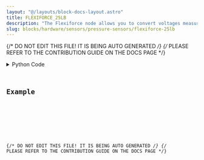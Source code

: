 ```yaml
---
layout: "@/layouts/block-docs-layout.astro"
title: FLEXIFORCE_25LB
description: "The Flexiforce node allows you to convert voltages measured with the Phidget Interface Kit into pressures."
slug: blocks/hardware/sensors/pressure-sensors/flexiforce-25lb
---
```


{/* DO NOT EDIT THIS FILE! IT IS BEING AUTO GENERATED */}
{/* PLEASE REFER TO THE CONTRIBUTION GUIDE ON THE DOCS PAGE */}


<PythonDocsDisplay docstring={docstring} />
<details>
<summary>Python Code</summary>



<Code code={pythonCode} lang="py" wrap theme="dracula" />

[Find this Flojoy Block on GitHub](https://github.com/flojoy-ai/blocks/blob/main/blocks/HARDWARE/SENSORS/PRESSURE_SENSORS/FLEXIFORCE_25LB/FLEXIFORCE_25LB.py)

</details>

## Example


<GetHelpWidget />


<AppDisplay app={app} blockName="FLEXIFORCE_25LB" client:visible />


<Example />

{/* DO NOT EDIT THIS FILE! IT IS BEING AUTO GENERATED */}
{/* PLEASE REFER TO THE CONTRIBUTION GUIDE ON THE DOCS PAGE */}
